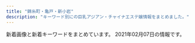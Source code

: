 ```yaml
---
title: "錦糸町・亀戸・新小岩"
description: "キーワード別にの巨乳アジアン・チャイナエステ嬢情報をまとめました。"
---
```


新着画像と新着キーワードをまとめています。
2021年02月07日の情報です。

<DmmAffiliateIns />
<KeywordTable
  shops={
    [
    {
        "name": "\u604b",
        "img_links": [
            "http://es-koibito.work/_src/18546853/mobile.png",
            "http://mosaic.heteml.jp/es-koibito.work/2.jpg",
            "http://es-koibito.work/_src/18546585/sign.png",
            "http://es-koibito.work/_src/18546610/wechatimg5037.jpg",
            "http://mosaic.heteml.jp/es-koibito.work/5.jpg",
            "http://es-koibito.work/_src/18546567/sign.png",
            "http://es-koibito.work/_src/47079080/7281563932147_.pic_hd.jpg",
            "http://es-koibito.work/_src/18546607/wechatimg2727.jpg",
            "http://es-koibito.work/_src/47079081/7261563932146_.pic_hd.jpg",
            "http://es-koibito.work/_src/37016944/wechatimg2726.jpg",
            "http://es-koibito.work/_src/47079078/7251563932146_.pic_hd.jpg",
            "http://es-koibito.work/_src/37018722/img20191113104249545960.jpg",
            "http://es-koibito.work/_src/37017017/wechatimg2746.jpg",
            "http://es-koibito.work/_src/18546542/sign.png",
            "http://mosaic.heteml.jp/es-koibito.work/4.jpg",
            "http://es-koibito.work/_src/47079082/wechatimg62.jpg",
            "http://mosaic.heteml.jp/es-koibito.work/1.jpg",
            "http://es-koibito.work/_src/47079079/7271563932147_.pic_hd.jpg",
            "http://es-koibito.work/_src/18546559/sign.png",
            "http://mosaic.heteml.jp/es-koibito.work/3.jpg",
            "http://es-koibito.work/_src/18546596/shift.jpg",
            "http://es-koibito.work/_src/18546577/sign.png",
            "http://es-koibito.work/_src/18546543/sign.png",
            "http://es-koibito.work/_src/18546593/shift.jpg",
            "http://es-koibito.work/_src/18546604/staff12.jpg",
            "http://es-koibito.work/_src/37889089/wechatimg2746.jpg",
            "http://es-koibito.work/_src/18546595/shift.jpg",
            "http://es-koibito.work/_src/18546597/sign.png",
            "http://es-koibito.work/_src/18546847/img20180614190233601852.jpg",
            "http://es-koibito.work/_src/18546575/wechatimg2726.jpg",
            "http://es-koibito.work/_src/37889091/wechatimg2727.jpg",
            "http://es-koibito.work/_src/18546594/shift.jpg",
            "http://es-koibito.work/_src/18546552/staff12.jpg"
        ],
        "station": "JR\u9326\u7cf8\u753a\u99c5\u5357\u53e3",
        "keywords": {
            "89": 1,
            "86": 1,
            "C": 7,
            "85": 3
        },
        "url": "http://es-koibito.work/"
    },
    {
        "url": "http://www.awawa-es.info/",
        "keywords": {
            "85": 4,
            "C": 2,
            "D": 8,
            "87": 4,
            "89": 4
        },
        "station": "JR\u9326\u7cf8\u753a\u99c5\u5357\u53e3",
        "img_links": [
            "http://www.awawa-es.info/img/i1.jpg",
            "http://www.awawa-es.info/img/rm.jpg",
            "http://www.awawa-es.info/p/cc.jpg",
            "http://www.awawa-es.info/img/hinfo.png",
            "http://www.awawa-es.info/img/hsys.png",
            "http://www.awawa-es.info/p/3.jpg",
            "http://www.awawa-es.info/photo/home/5241604645075.jpg",
            "http://www.awawa-es.info/img/tmp.jpg",
            "http://www.awawa-es.info/img/images/sys_01.png",
            "http://www.awawa-es.info/p/2.jpg",
            "http://www.awawa-es.info/img/images/sys_05.png",
            "http://www.awawa-es.info/photo/202009/15998945321509738889.jpeg",
            "http://www.awawa-es.info/p/1.jpg",
            "http://www.awawa-es.info/img/sd.png",
            "http://www.awawa-es.info/p/4.jpg",
            "http://www.awawa-es.info/photo/home/4241374197436.jpg",
            "http://www.awawa-es.info/img/hstaff.png",
            "http://www.awawa-es.info/img/acc.png",
            "http://www.awawa-es.info/img/h3.png",
            "http://www.awawa-es.info/photo/home/7151463551145.jpg",
            "http://www.awawa-es.info/photo/201307/1374197215469380174.jpg",
            "http://www.awawa-es.info/img/images/sys_02.png",
            "http://www.awawa-es.info/photo/201307/13741973921454741938.jpg",
            "http://www.awawa-es.info/photo/home/3281580956380.jpg",
            "http://www.awawa-es.info/img/s2.jpg",
            "http://www.awawa-es.info/p/bb.jpg",
            "http://www.awawa-es.info/img/return.png",
            "http://www.awawa-es.info/photo/home/4051599894438.jpg",
            "http://www.awawa-es.info/img/h2.png",
            "http://www.awawa-es.info/p/aa.jpg",
            "http://www.awawa-es.info/img/bottom.jpg",
            "http://www.awawa-es.info/img/images/sys_03.png",
            "http://www.awawa-es.info/photo/home/2391374197264.jpg",
            "http://www.awawa-es.info/img/hjob.png",
            "http://www.awawa-es.info/img/images/sys_06.png",
            "http://www.awawa-es.info/photo/202011/1604645058826879711.png",
            "http://www.awawa-es.info/photo/202009/15998944321424280736.jpeg",
            "http://www.awawa-es.info/photo/202002/1580956374749618033.jpg",
            "http://www.awawa-es.info/img/images/sys_04.png",
            "http://www.awawa-es.info/photo/201605/14635511391411412709.jpg",
            "http://www.awawa-es.info/img/s1.jpg",
            "http://www.awawa-es.info/img/h1.png",
            "http://www.awawa-es.info/img/i2.jpg"
        ],
        "name": "\u3042\u308f\u308f"
    },
    {
        "url": "http://kameido.info/",
        "name": "\u604b\u4eba",
        "station": "JR\u4e80\u6238\u99c5\u5317\u53e3",
        "img_links": [
            "http://kameido.info/images/new1.jpg",
            "http://kameido.info/images/r4.jpg",
            "http://kameido.info/images/r3.jpg",
            "http://kameido.info/images/g0.jpg",
            "http://kameido.info/images/top.jpg",
            "http://kameido.info/images/mobile.png",
            "http://kameido.info/images/r1.jpg",
            "http://kameido.info/images/6.jpg",
            "http://kameido.info/images/2.jpg",
            "http://kameido.info/images/3.jpg",
            "http://kameido.info/images/r2.jpg",
            "http://kameido.info/images/1.jpg",
            "http://kameido.info/images/4.jpg",
            "http://kameido.info/images/5.jpg"
        ],
        "keywords": {
            "C": 15
        }
    },
    {
        "url": "http://aria.tokyo-relaxtime.asia/",
        "name": "Aria\uff5e\u30a2\u30ea\u30a2\uff5e",
        "img_links": [
            "http://aria.tokyo-relaxtime.asia/img/cast/risa-03.jpg",
            "http://aria.tokyo-relaxtime.asia/img/cast/coco-01.jpg",
            "http://aria.tokyo-relaxtime.asia/img/cast/aya-03.jpg",
            "http://aria.tokyo-relaxtime.asia/img/cast/yaya-04.jpg",
            "http://aria.tokyo-relaxtime.asia/img/cast/nana-04.jpg",
            "http://aria.tokyo-relaxtime.asia/img/slick/st-5.jpg",
            "http://aria.tokyo-relaxtime.asia/img/cast/yaya-01.jpg",
            "http://aria.tokyo-relaxtime.asia/img/cast/aya-01.jpg",
            "http://aria.tokyo-relaxtime.asia/img/slick/st-3.jpg",
            "http://aria.tokyo-relaxtime.asia/img/cast/nana-02.jpg",
            "http://aria.tokyo-relaxtime.asia/img/cast/apple-01.jpg",
            "http://aria.tokyo-relaxtime.asia/img/cast/miki-01.jpg",
            "http://aria.tokyo-relaxtime.asia/img/cast/aki-04.jpg",
            "http://aria.tokyo-relaxtime.asia/img/cast/aya-04.jpg",
            "http://aria.tokyo-relaxtime.asia/img/cast/yuri-03.jpg",
            "http://aria.tokyo-relaxtime.asia/img/cast/miki-04.jpg",
            "http://aria.tokyo-relaxtime.asia/img/interior/corridor-1.jpg",
            "http://aria.tokyo-relaxtime.asia/img/cast/aya-02.jpg",
            "http://aria.tokyo-relaxtime.asia/img/cast/rina-02.jpg",
            "http://aria.tokyo-relaxtime.asia/img/slick/st-2.jpg",
            "http://aria.tokyo-relaxtime.asia/img/cast/yaya-02.jpg",
            "http://aria.tokyo-relaxtime.asia/img/cast/coco-04.jpg",
            "http://aria.tokyo-relaxtime.asia/img/cast/apple-04.jpg",
            "http://aria.tokyo-relaxtime.asia/img/cast/miki-03.jpg",
            "http://aria.tokyo-relaxtime.asia/img/cast/rina-01.jpg",
            "http://aria.tokyo-relaxtime.asia/img/cast/coco-02.jpg",
            "http://aria.tokyo-relaxtime.asia/img/slick/st-1.jpg",
            "http://aria.tokyo-relaxtime.asia/img/cast/nana-01.jpg",
            "http://aria.tokyo-relaxtime.asia/img/cast/yuri-04.jpg",
            "http://aria.tokyo-relaxtime.asia/img/cast/miki-02.jpg",
            "http://aria.tokyo-relaxtime.asia/img/cast/apple-03.jpg",
            "http://aria.tokyo-relaxtime.asia/img/cast/risa-01.jpg",
            "http://aria.tokyo-relaxtime.asia/img/cast/apple-02.jpg",
            "http://aria.tokyo-relaxtime.asia/img/cast/yumi-02.jpg",
            "http://aria.tokyo-relaxtime.asia/img/cast/yumi-03.jpg",
            "http://aria.tokyo-relaxtime.asia/img/cast/risa-02.jpg",
            "http://aria.tokyo-relaxtime.asia/img/cast/coco-03.jpg",
            "http://aria.tokyo-relaxtime.asia/img/cast/aki-01.jpg",
            "http://aria.tokyo-relaxtime.asia/img/cast/aki-02.jpg",
            "http://aria.tokyo-relaxtime.asia/img/cast/rina-04.jpg",
            "http://aria.tokyo-relaxtime.asia/img/cast/yumi-01.jpg",
            "http://aria.tokyo-relaxtime.asia/img/cast/yumi-04.jpg",
            "http://aria.tokyo-relaxtime.asia/img/slick/st-4.jpg",
            "http://aria.tokyo-relaxtime.asia/img/cast/yuri-01.jpg",
            "http://aria.tokyo-relaxtime.asia/img/cast/risa-04.jpg",
            "http://aria.tokyo-relaxtime.asia/img/cast/aki-03.jpg",
            "http://aria.tokyo-relaxtime.asia/img/interior/lobby-1.jpg",
            "http://aria.tokyo-relaxtime.asia/img/cast/nana-03.jpg",
            "http://aria.tokyo-relaxtime.asia/img/cast/yaya-03.jpg",
            "http://aria.tokyo-relaxtime.asia/img/cast/rina-03.jpg"
        ],
        "keywords": {},
        "station": "JR\u5c0f\u5ca9\u99c5\u5317\u53e3"
    },
    {
        "station": "JR\u9326\u7cf8\u753a\u99c5\u5317\u53e3",
        "keywords": {
            "C": 7
        },
        "url": "http://kinshicho-es.xyz/",
        "img_links": [
            "http://kinshicho-es.xyz/images/r4.jpg",
            "http://kinshicho-es.xyz/images/b1.jpg",
            "http://kinshicho-es.xyz/images/top.jpg",
            "http://kinshicho-es.xyz/images/news-tit1.jpg",
            "http://kinshicho-es.xyz/images/g51.jpg",
            "http://kinshicho-es.xyz/images/g41.jpg",
            "http://kinshicho-es.xyz/images/g3.jpg",
            "http://kinshicho-es.xyz/images/g0.jpg",
            "http://kinshicho-es.xyz/images/left1_2_02.jpg",
            "http://kinshicho-es.xyz/images/b2.jpg",
            "http://kinshicho-es.xyz/images/g5.jpg",
            "http://kinshicho-es.xyz/images/r1.jpg",
            "http://kinshicho-es.xyz/images/r3.jpg",
            "http://kinshicho-es.xyz/images/r2.jpg",
            "http://kinshicho-es.xyz/images/g2.jpg",
            "http://kinshicho-es.xyz/images/top1.jpg"
        ],
        "name": "\u30b9\u30de\u30a4\u30eb"
    },
    {
        "name": "\u3082\u307f\u3058",
        "img_links": [
            "http://momiji.me-es.com/images/02.jpg",
            "http://momiji.me-es.com/girl/016a.jpg",
            "http://momiji.me-es.com/girl/01.jpg",
            "http://momiji.me-es.com/images/index_09.jpg",
            "http://momiji.me-es.com/girl/07a.jpg",
            "http://momiji.me-es.com/images/01.jpg",
            "http://momiji.me-es.com/girl/04.jpg",
            "http://momiji.me-es.com/girl/07.jpg",
            "http://momiji.me-es.com/girl/011a.jpg",
            "http://momiji.me-es.com/girl/08.jpg",
            "http://momiji.me-es.com/girl/018.jpg",
            "http://momiji.me-es.com/girl/015.jpg",
            "http://momiji.me-es.com/girl/011.jpg",
            "http://momiji.me-es.com/images/info.png",
            "http://momiji.me-es.com/images/index_12.jpg",
            "http://momiji.me-es.com/girl/010.jpg",
            "http://momiji.me-es.com/girl/06a.jpg",
            "http://momiji.me-es.com/girl/015a.jpg",
            "http://momiji.me-es.com/girl/014a.jpg",
            "http://momiji.me-es.com/images/index_07.jpg",
            "http://momiji.me-es.com/images/index_01.jpg",
            "http://momiji.me-es.com/images/index_03.jpg",
            "http://momiji.me-es.com/girl/013.jpg",
            "http://momiji.me-es.com/girl/00.jpg",
            "http://momiji.me-es.com/images/index_08.jpg",
            "http://momiji.me-es.com/girl/017.jpg",
            "http://momiji.me-es.com/girl/03.jpg",
            "http://momiji.me-es.com/girl/014.jpg",
            "http://momiji.me-es.com/girl/06.jpg",
            "http://momiji.me-es.com/girl/05a.jpg",
            "http://momiji.me-es.com/girl/012.jpg",
            "http://momiji.me-es.com/girl/08a.jpg",
            "http://momiji.me-es.com/images/index_13.jpg",
            "http://momiji.me-es.com/girl/02.jpg",
            "http://momiji.me-es.com/images/index_06.jpg",
            "http://momiji.me-es.com/images/staff.png",
            "http://momiji.me-es.com/images/assecc.jpg",
            "http://momiji.me-es.com/girl/019.jpg",
            "http://momiji.me-es.com/girl/09.jpg",
            "http://momiji.me-es.com/images/index_14.jpg",
            "http://momiji.me-es.com/girl/010a.jpg",
            "http://momiji.me-es.com/girl/05.jpg",
            "http://momiji.me-es.com/girl/016.jpg",
            "http://momiji.me-es.com/images/index_04.jpg",
            "http://momiji.me-es.com/images/index_05.jpg",
            "http://momiji.me-es.com/images/info.jpg"
        ],
        "keywords": {
            "90": 2,
            "D": 10,
            "88": 6,
            "83": 2,
            "85": 4,
            "89": 10,
            "84": 2,
            "87": 6,
            "E": 8,
            "86": 6,
            "C": 6
        },
        "url": "http://momiji.me-es.com/",
        "station": "JR\u65b0\u5c0f\u5ca9\u99c5\u5317\u53e3"
    },
    {
        "url": "http://www.sh-yuki.work/",
        "station": "JR\u5c0f\u5ca9\u99c5\u5317\u53e3",
        "keywords": {
            "89": 2,
            "D": 16,
            "88": 1,
            "86": 13
        },
        "name": "\u3086\u304d",
        "img_links": [
            "http://www.sh-yuki.work/images/top.png",
            "http://www.sh-yuki.work/uploads/191006/1-191006105P61Z.jpg",
            "http://www.sh-yuki.work/uploads/200127/1-20012G02404310.jpg",
            "http://www.sh-yuki.work/uploads/191021/1-19102116361I39.jpg",
            "http://www.sh-yuki.work/uploads/190105/1-1Z1051440193X.jpg",
            "http://www.sh-yuki.work/uploads/200218/1-20021Q3591A57.jpg",
            "http://www.sh-yuki.work/uploads/191227/1-19122F93911958.jpg",
            "http://www.sh-yuki.work/uploads/200620/1-20062015425B54.jpg",
            "http://www.sh-yuki.work/uploads/200620/1-200620154311K4.jpg",
            "http://www.sh-yuki.work/uploads/190105/1-1Z105143921224.jpg",
            "http://www.sh-yuki.work/uploads/200713/1-200G3125135C2.jpg",
            "http://www.sh-yuki.work/uploads/200110/1-20011013245Y49.jpg",
            "http://www.sh-yuki.work/uploads/191221/1-191221111A3123.jpg",
            "http://www.sh-yuki.work/uploads/201214/1-20121416231WV.jpg",
            "http://www.sh-yuki.work/uploads/200618/1-20061Q633094V.jpg",
            "http://www.sh-yuki.work/uploads/191227/1-19122F94110460.jpg",
            "http://www.sh-yuki.work/images/lanmu4.jpg",
            "http://www.sh-yuki.work/images/1.jpg",
            "http://www.sh-yuki.work/uploads/190105/1-1Z105143R9539.jpg",
            "http://www.sh-yuki.work/uploads/191104/1-1911041I124915.jpg",
            "http://www.sh-yuki.work/images/lanmu3.jpg",
            "http://www.sh-yuki.work/uploads/201215/1-201215145200113.jpg",
            "http://www.sh-yuki.work/images/end.png",
            "http://www.sh-yuki.work/uploads/190105/1-1Z105143940E6.jpg",
            "http://www.sh-yuki.work/uploads/190110/1-1Z110093529363.png",
            "http://www.sh-yuki.work/uploads/200713/1-200G3110344421.jpg",
            "http://www.sh-yuki.work/images/lanmu5.jpg",
            "http://www.sh-yuki.work/images/room2.jpg",
            "http://www.sh-yuki.work/images/lanmu2.jpg",
            "http://www.sh-yuki.work/images/s_staff.jpg",
            "http://www.sh-yuki.work/uploads/200618/1-20061Q6342Y06.jpg",
            "http://www.sh-yuki.work/uploads/191202/1-191202154021200.jpg",
            "http://www.sh-yuki.work/images/room3.jpg",
            "http://www.sh-yuki.work/uploads/201215/1-201215145153M4.jpg",
            "http://www.sh-yuki.work/images/s_news.jpg",
            "http://www.sh-yuki.work/images/room4.jpg",
            "http://www.sh-yuki.work/uploads/200218/1-20021Q359301Q.jpg",
            "http://www.sh-yuki.work/images/mobile.jpg",
            "http://www.sh-yuki.work/uploads/191006/1-191006105IM24.jpg",
            "http://www.sh-yuki.work/images/nbj2.jpg",
            "http://www.sh-yuki.work/images/room1.jpg",
            "http://www.sh-yuki.work/uploads/191028/1-19102Q03S5a4.jpg",
            "http://www.sh-yuki.work/uploads/201214/1-201214162100347.jpg"
        ]
    },
    {
        "img_links": [
            "http://iyasimori.jpest.net/uploads//sites/37/2021/01/g1-3.jpg",
            "http://iyasimori.jpest.net/uploads//sites/37/2021/01/g2-2.jpg",
            "http://iyasimori.jpest.net/uploads//sites/37/2021/01/r3-1.jpg",
            "http://iyasimori.jpest.net/uploads//sites/37/2021/01/tite-staff.jpg",
            "http://iyasimori.jpest.net/uploads//sites/37/2021/01/g2-2-150x150.jpg",
            "http://iyasimori.jpest.net/uploads//sites/37/2021/01/g4-150x150.jpg",
            "http://iyasimori.jpest.net/uploads//sites/37/2021/01/g5.jpg",
            "http://iyasimori.jpest.net/uploads//sites/37/2021/01/mobile.png",
            "http://iyasimori.jpest.net/uploads//sites/37/2021/01/r5.jpg",
            "http://iyasimori.jpest.net/uploads//sites/37/2021/01/top.jpg",
            "http://iyasimori.jpest.net/uploads//sites/37/2021/01/a2.jpg",
            "http://iyasimori.jpest.net/uploads//sites/37/2021/01/bj_03.jpg",
            "http://iyasimori.jpest.net/uploads//sites/37/2021/01/a.jpg",
            "http://iyasimori.jpest.net/uploads//sites/37/2021/01/g5-150x150.jpg",
            "http://iyasimori.jpest.net/uploads//sites/37/2021/01/g3-2.jpg",
            "http://iyasimori.jpest.net/uploads//sites/37/2021/01/news01.png",
            "http://iyasimori.jpest.net/uploads//sites/37/2021/01/g3-2-150x150.jpg",
            "http://iyasimori.jpest.net/uploads//sites/37/2021/01/g4.jpg",
            "http://iyasimori.jpest.net/uploads//sites/37/2021/01/news03.png",
            "http://iyasimori.jpest.net/uploads//sites/37/2021/01/r4-1.jpg",
            "http://iyasimori.jpest.net/uploads//sites/37/2021/01/r6.jpg",
            "http://iyasimori.jpest.net/uploads//sites/37/2021/01/g1-3-150x150.jpg"
        ],
        "keywords": {},
        "name": "\u7652\u3057\u306e\u68ee",
        "url": "http://iyasimori.jpest.net/",
        "station": "\u9752\u7825\u99c5"
    },
    {
        "station": "\u4eac\u6210\u7acb\u77f3\u99c5\u5317\u53e3",
        "url": "http://www.es-royal.click/",
        "keywords": {},
        "img_links": [
            "http://www.es-royal.click/images/b1.jpg",
            "http://www.es-royal.click/img/ego1.jpg",
            "http://www.es-royal.click/images/news.png",
            "http://www.es-royal.click/images/main_top.jpg",
            "http://www.es-royal.click/images/ta.jpg",
            "http://www.es-royal.click/img/momo1.jpg",
            "http://www.es-royal.click/images/s1.png",
            "http://www.es-royal.click/img/emi1.jpg",
            "http://www.es-royal.click/images/int2.png",
            "http://www.es-royal.click/images/b2.jpg",
            "http://www.es-royal.click/images/7.jpg",
            "http://www.es-royal.click/images/mobile.jpg",
            "http://www.es-royal.click/images/b3.jpg",
            "http://www.es-royal.click/images/interior_t.jpg",
            "http://www.es-royal.click/images/head.jpg",
            "http://www.es-royal.click/img/aya1.jpg",
            "http://www.es-royal.click/images/int1.png",
            "http://www.es-royal.click/img/nana1.jpg",
            "http://www.es-royal.click/images/8.jpg",
            "http://www.es-royal.click/images/1.jpg",
            "http://www.es-royal.click/images/9.jpg",
            "http://www.es-royal.click/images/staff_t.jpg",
            "http://www.es-royal.click/images/sys1.png",
            "http://www.es-royal.click/img/mimi1.jpg",
            "http://www.es-royal.click/images/5.jpg",
            "http://www.es-royal.click/images/6.jpg",
            "http://www.es-royal.click/img/miyuki1.jpg",
            "http://www.es-royal.click/img/momo2.jpg",
            "http://www.es-royal.click/images/main_footer.jpg",
            "http://www.es-royal.click/images/4.jpg"
        ],
        "name": "\u5e78\u305b"
    },
    {
        "img_links": [
            "http://www.hu-wa.work/images/int2.png",
            "http://www.hu-wa.work/img/yuna1.jpg",
            "http://www.hu-wa.work/images/staff_t.jpg",
            "http://www.hu-wa.work/staff/maya.jpg",
            "http://www.hu-wa.work/img/miki1.jpg",
            "http://www.hu-wa.work/images/head.jpg",
            "http://www.hu-wa.work/staff/ayumi.jpg",
            "http://www.hu-wa.work/images/4.png",
            "http://www.hu-wa.work/images/news.png",
            "http://www.hu-wa.work/staff/miki.jpg",
            "http://www.hu-wa.work/images/int1.png",
            "http://www.hu-wa.work/images/s1.png",
            "http://www.hu-wa.work/staff/yuna.jpg",
            "http://www.hu-wa.work/img/miho1.jpg",
            "http://www.hu-wa.work/images/6.png",
            "http://www.hu-wa.work/img/kaori1.jpg",
            "http://www.hu-wa.work/img/ayumi1.jpg",
            "http://www.hu-wa.work/images/3.png",
            "http://www.hu-wa.work/images/2.png",
            "http://www.hu-wa.work/staff/kaori.jpg",
            "http://www.hu-wa.work/images/sys.png",
            "http://www.hu-wa.work/images/ta.jpg",
            "http://www.hu-wa.work/staff/miho.jpg",
            "http://www.hu-wa.work/img/maya1.jpg",
            "http://www.hu-wa.work/images/tel.jpg",
            "http://www.hu-wa.work/images/1.png",
            "http://www.hu-wa.work/images/5.png",
            "http://www.hu-wa.work/images/interior_t.jpg"
        ],
        "url": "http://www.hu-wa.work/",
        "keywords": {},
        "station": "JR\u5c0f\u5ca9\u99c5\u5357\u53e3",
        "name": "Angel\u2019s Smile"
    },
    {
        "station": "JR\u5c0f\u5ca9\u99c5\u5317\u53e3",
        "img_links": [
            "http://mariabella.ies.fun/images/mobile.jpg",
            "http://mariabella.ies.fun/images/mobile1.jpg",
            "http://mariabella.ies.fun/images/r09.jpg",
            "http://mariabella.ies.fun/images/r05.jpg",
            "http://mariabella.ies.fun/photos/sites/45/2020/01/2020012420100278.jpeg",
            "http://mariabella.ies.fun/images/ac2.jpg",
            "http://mariabella.ies.fun/photos/sites/45/2019/09/2019092717170772.jpeg",
            "http://mariabella.ies.fun/images/pick.jpg",
            "http://mariabella.ies.fun/images/s-staff.jpg",
            "http://mariabella.ies.fun/images/r04.jpg",
            "http://mariabella.ies.fun/images/ac1.jpg",
            "http://mariabella.ies.fun/images/s-recriut.jpg",
            "http://mariabella.ies.fun/images/r02.jpg",
            "http://mariabella.ies.fun/images/r07.jpg",
            "http://mariabella.ies.fun/photos/sites/45/2019/09/2019091016323921.jpeg",
            "http://mariabella.ies.fun/images/ac3.jpg",
            "http://mariabella.ies.fun/images/news.jpg",
            "http://mariabella.ies.fun/images/r01.jpg",
            "http://mariabella.ies.fun/images/info.jpg",
            "http://mariabella.ies.fun/images/top.png",
            "http://mariabella.ies.fun/images/r03.jpg",
            "http://mariabella.ies.fun/photos/sites/45/2018/06/2018062706422857.jpg",
            "http://mariabella.ies.fun/images/r06.jpg"
        ],
        "keywords": {
            "\u30bb\u30af\u30b7\u30fc": 3,
            "E": 3
        },
        "url": "http://mariabella.ies.fun/",
        "name": "\u30de\u30ea\u30a2\u30d9\u30fc\u30e9"
    },
    {
        "keywords": {
            "87": 30,
            "C": 75,
            "85": 105,
            "86": 30,
            "D": 135,
            "88": 15,
            "89": 15,
            "83": 15,
            "E": 15,
            "92": 15
        },
        "station": "JR\u9326\u7cf8\u753a\u99c5\u5317\u53e3",
        "url": "https://kinshicho-mensesthe.net/",
        "img_links": [
            "https://kinshicho-mensesthe.net/staff2/rika-l1.jpg",
            "https://kinshicho-mensesthe.net/staff2/sakura-s2.jpg",
            "https://kinshicho-mensesthe.net/images/header3.png",
            "https://kinshicho-mensesthe.net/button/blog.png",
            "https://kinshicho-mensesthe.net/room/esthe3.jpg",
            "https://kinshicho-mensesthe.net/staff2/rika-s1.jpg",
            "https://kinshicho-mensesthe.net/room/5-l.jpg",
            "https://kinshicho-mensesthe.net/room/2-s.jpg",
            "https://kinshicho-mensesthe.net/room/esthe2.jpg",
            "https://kinshicho-mensesthe.net/images/clear.png",
            "https://kinshicho-mensesthe.net/staff2/yuka-s1.jpg",
            "https://kinshicho-mensesthe.net/button/staff.png",
            "https://kinshicho-mensesthe.net/room/5-s.jpg",
            "https://kinshicho-mensesthe.net/staff2/yumi-l1.jpg",
            "https://kinshicho-mensesthe.net/staff2/sera-l1.jpg",
            "https://kinshicho-mensesthe.net/staff2/mai-l1.jpg",
            "https://kinshicho-mensesthe.net/images/camp.png",
            "https://kinshicho-mensesthe.net/room/4-s.jpg",
            "https://kinshicho-mensesthe.net/staff2/mai-s1.jpg",
            "https://kinshicho-mensesthe.net/images/main-sp.jpg",
            "https://kinshicho-mensesthe.net/room/4-l.jpg",
            "https://kinshicho-mensesthe.net/staff2/saki-l1.jpg",
            "https://kinshicho-mensesthe.net/staff2/haruka-l1.jpg",
            "https://kinshicho-mensesthe.net/room/1-s.jpg",
            "https://kinshicho-mensesthe.net/mens-esthe-massage/2020/10/17/moe-s1.jpg",
            "https://kinshicho-mensesthe.net/room/3-l.jpg",
            "https://kinshicho-mensesthe.net/staff2/kokomi-s1.jpg",
            "https://kinshicho-mensesthe.net/staff2/sora-s1.jpg",
            "https://kinshicho-mensesthe.net/staff2/kiki-s1.jpg",
            "https://kinshicho-mensesthe.net/button/home.png",
            "https://kinshicho-mensesthe.net/room/1-l.jpg",
            "https://kinshicho-mensesthe.net/staff2/yuki-s1.jpg",
            "https://kinshicho-mensesthe.net/room/2-l.jpg",
            "https://kinshicho-mensesthe.net/images/footer-r.png",
            "https://kinshicho-mensesthe.net/images/flower.png",
            "https://kinshicho-mensesthe.net/staff2/sora-l1.jpg",
            "https://kinshicho-mensesthe.net/staff2/saki-s1.jpg",
            "https://kinshicho-mensesthe.net/room/3-s.jpg",
            "https://kinshicho-mensesthe.net/room/esthe1.jpg",
            "https://kinshicho-mensesthe.net/room/6-s.jpg",
            "https://kinshicho-mensesthe.net/images/qrcode.png",
            "https://kinshicho-mensesthe.net/staff2/kokomi-l1.jpg",
            "https://kinshicho-mensesthe.net/staff2/kiki-l1.jpg",
            "https://kinshicho-mensesthe.net/staff2/rui-l1.jpg",
            "https://kinshicho-mensesthe.net/staff2/rui-s1.jpg",
            "https://kinshicho-mensesthe.net/staff2/yumi-s1.jpg",
            "https://kinshicho-mensesthe.net/mens-esthe-massage/2020/01/22/yuki-s1.jpg",
            "https://kinshicho-mensesthe.net/staff2/haruka-s1.jpg",
            "https://kinshicho-mensesthe.net/staff2/yuki-l1.jpg",
            "https://kinshicho-mensesthe.net/mens-esthe-massage/2020/02/06/satomi-s1.jpg",
            "https://kinshicho-mensesthe.net/images/footer-l.png",
            "https://kinshicho-mensesthe.net/staff2/satomi-l1.jpg",
            "https://kinshicho-mensesthe.net/staff2/moe-s1.jpg",
            "https://kinshicho-mensesthe.net/staff2/sera-s1.jpg",
            "https://kinshicho-mensesthe.net/mens-esthe-massage/2020/02/06/sora-s1.jpg",
            "https://kinshicho-mensesthe.net/staff2/satomi-s1.jpg",
            "https://kinshicho-mensesthe.net/staff2/sakura-l2.jpg",
            "https://kinshicho-mensesthe.net/room/6-l.jpg",
            "https://kinshicho-mensesthe.net/images/main1.jpg"
        ],
        "name": "KIRARA"
    },
    {
        "img_links": [
            "http://el-grande.asia/img/cast/sara-08.jpg",
            "http://el-grande.asia/img/cast/lucy-04.jpg",
            "http://el-grande.asia/img/cast/haru-01.jpg",
            "http://el-grande.asia/img/cast/lucy-03.jpg",
            "http://el-grande.asia/img/cast/ringo-02.jpg",
            "http://el-grande.asia/img/cast/ringo-04.jpg",
            "http://el-grande.asia/img/interior/shower-4.jpg",
            "http://el-grande.asia/img/btn_top.png",
            "http://el-grande.asia/img/cast/aki-03.jpg",
            "http://el-grande.asia/img/interior/lobby-1.jpg",
            "http://el-grande.asia/img/cast/hana-01.jpg",
            "http://el-grande.asia/img/btn_cast.png",
            "http://el-grande.asia/img/cast/mai-01.jpg",
            "http://el-grande.asia/img/cast/mei-03.jpg",
            "http://el-grande.asia/img/cast/lucy-01.jpg",
            "http://el-grande.asia/img/cast/haru-03.jpg",
            "http://el-grande.asia/img/cast/rey-04.jpg",
            "http://el-grande.asia/img/cast/mai-03.jpg",
            "http://el-grande.asia/img/cast/hana-04.jpg",
            "http://el-grande.asia/img/cast/rey-02.jpg",
            "http://el-grande.asia/img/cast/aki-02.jpg",
            "http://el-grande.asia/img/cast/elisa-02.jpg",
            "http://el-grande.asia/img/btn_interior.png",
            "http://el-grande.asia/img/cast/misa-01.jpg",
            "http://el-grande.asia/img/cast/hana-02.jpg",
            "http://el-grande.asia/img/cast/rey-01.jpg",
            "http://el-grande.asia/img/cast/sara-06.jpg",
            "http://el-grande.asia/img/cast/elisa-01.jpg",
            "http://el-grande.asia/img/cast/mei-01.jpg",
            "http://el-grande.asia/img/cast/baby-01.jpg",
            "http://el-grande.asia/img/cast/elisa-03.jpg",
            "http://el-grande.asia/img/cast/mai-04.jpg",
            "http://el-grande.asia/img/cast/sara-05.jpg",
            "http://el-grande.asia/img/cast/ringo-01.jpg",
            "http://el-grande.asia/img/cast/haru-02.jpg",
            "http://el-grande.asia/img/dagger.png",
            "http://el-grande.asia/img/btn_twitter.png",
            "http://el-grande.asia/img/cast/aki-01.jpg",
            "http://el-grande.asia/img/cast/haru-04.jpg",
            "http://el-grande.asia/img/cast/aki-04.jpg",
            "http://el-grande.asia/img/cast/mei-02.jpg",
            "http://el-grande.asia/img/cast/misa-04.jpg",
            "http://el-grande.asia/img/cast/baby-04.jpg",
            "http://el-grande.asia/img/cast/baby-03.jpg",
            "http://el-grande.asia/img/cast/hana-03.jpg",
            "http://el-grande.asia/img/cast/baby-02.jpg",
            "http://el-grande.asia/img/cast/ringo-03.jpg",
            "http://el-grande.asia/img/cast/mei-04.jpg",
            "http://el-grande.asia/img/interior/corridor-1.jpg",
            "http://el-grande.asia/img/cast/lucy-02.jpg"
        ],
        "station": "JR\u65b0\u5c0f\u5ca9\u99c5\u5357\u53e3",
        "url": "http://el-grande.asia/",
        "keywords": {},
        "name": "\u30a8\u30eb\u30b0\u30e9\u30f3\u30c7-elgrande-"
    },
    {
        "keywords": {},
        "name": "Cherry",
        "img_links": [
            "http://dccompanyqoo10.cafe24.com/tiffany/images/common/header.png",
            "http://dccompanyqoo10.cafe24.com/tiffany/images/top/store_bg.png",
            "http://dccompanyqoo10.cafe24.com/tiffany/images/store/store.png"
        ],
        "url": "http://cherry-esthe.com/",
        "station": "JR\u9326\u7cf8\u753a\u99c5\u5357\u53e3"
    },
    {
        "name": "\u3088\u308d\u3053\u3073",
        "station": "JR\u9326\u7cf8\u753a\u99c5\u5317\u53e3",
        "url": "http://k-yorocobi.com/",
        "img_links": [
            "http://k-yorocobi.com/images/bar-staff.png",
            "http://k-yorocobi.com/images/bar-cam.png",
            "http://k-yorocobi.com/images/bar-news.png",
            "http://k-yorocobi.com/images/b-mobile.png",
            "http://k-yorocobi.com/images/c-interior.png",
            "http://k-yorocobi.com/images/bar-interior.png",
            "http://k-yorocobi.com/staff/s-emi.jpg",
            "http://k-yorocobi.com/staff/s-yuyu.jpg",
            "http://k-yorocobi.com/images/bill.jpg",
            "http://k-yorocobi.com/staff/s-tika.jpg",
            "http://k-yorocobi.com/pic/pic1.jpg",
            "http://k-yorocobi.com/images/c-top.png",
            "http://k-yorocobi.com/images/c-staff.png",
            "http://k-yorocobi.com/images/bar-pickup.png",
            "http://k-yorocobi.com/pic/pic2.jpg",
            "http://k-yorocobi.com/pic/pic3.jpg",
            "http://k-yorocobi.com/images/b-tel.png",
            "http://k-yorocobi.com/pic/pic4.jpg",
            "http://k-yorocobi.com/images/b-movie.png",
            "http://k-yorocobi.com/images/b-awaawa.png",
            "http://k-yorocobi.com/images/footer.png",
            "http://k-yorocobi.com/staff/s-rina.jpg"
        ],
        "keywords": {}
    },
    {
        "img_links": [
            "http://www.o-miyabi.com/images/upload/thumb/0dc07af1006255fa.jpg",
            "http://www.o-miyabi.com/images/rec.jpg",
            "http://www.o-miyabi.com/images/index_05.jpg",
            "http://www.o-miyabi.com/images/rec_09.jpg",
            "http://www.o-miyabi.com/images/upload/thumb/04d21d82d11bc049.jpg",
            "http://www.o-miyabi.com/images/upload/thumb/301c9a35b11a384f.jpg",
            "http://www.o-miyabi.com/s/images/slider/prev.png",
            "http://www.o-miyabi.com/s/images/iphone.png",
            "http://www.o-miyabi.com/s/uploads/06.jpg",
            "http://www.o-miyabi.com/images/index_16.jpg",
            "http://www.o-miyabi.com/images/index_19.jpg",
            "http://www.o-miyabi.com/images/info_09.jpg",
            "http://www.o-miyabi.com/images/upload/thumb/928147996b3538a2.jpg",
            "http://www.o-miyabi.com/s/image/nav_hotel.png",
            "http://www.o-miyabi.com/s/images/slider/2.jpg",
            "http://www.o-miyabi.com/images/info_02.jpg",
            "http://www.o-miyabi.com/images/index_18.jpg",
            "http://www.o-miyabi.com/images/movie_09.jpg",
            "http://www.o-miyabi.com/images/upload/thumb/e12bb065f2380463.jpg",
            "http://www.o-miyabi.com/s/images/okubokomachi.jpg",
            "http://www.o-miyabi.com/s/uploads/08.jpg",
            "http://www.o-miyabi.com/images/upload/thumb/6d7987cae648e809.jpg",
            "http://www.o-miyabi.com/images/index_03.jpg",
            "http://www.o-miyabi.com/s/image/nav_cast.png",
            "http://www.o-miyabi.com/s/image/nav_manga.png",
            "http://www.o-miyabi.com/s/images/slider/next.png",
            "http://www.o-miyabi.com/s/images/top_2.jpg",
            "http://www.o-miyabi.com/images/index_09.jpg",
            "http://www.o-miyabi.com/images/index_07.jpg",
            "http://www.o-miyabi.com/images/index_10.jpg",
            "http://www.o-miyabi.com/images/upload/thumb/51d074f8f9cdb905.jpg",
            "http://www.o-miyabi.com/images/index_04.jpg",
            "http://www.o-miyabi.com/images/index_01.jpg",
            "http://www.o-miyabi.com/s/images/t3.jpg",
            "http://www.o-miyabi.com/images/index_14.jpg",
            "http://www.o-miyabi.com/s/images/service_07.png",
            "http://www.o-miyabi.com/s/images/tel.png",
            "http://www.o-miyabi.com/images/info.jpg",
            "http://www.o-miyabi.com/images/upload/thumb/72ffa1fb925d394b.jpg",
            "http://www.o-miyabi.com/images/upload/thumb/7713de024ddc43e7.jpg",
            "http://www.o-miyabi.com/images/staff_09.jpg",
            "http://www.o-miyabi.com/s/image/nav_sys.png",
            "http://www.o-miyabi.com/s/uploads/04.jpg",
            "http://www.o-miyabi.com/s/uploads/03.jpg",
            "http://www.o-miyabi.com/s/images/service_01.png",
            "http://www.o-miyabi.com/images/upload/thumb/6fceb6aef71115ac.jpg",
            "http://www.o-miyabi.com/images/upload/thumb/db15ea2226867103.jpg",
            "http://www.o-miyabi.com/s/images/t2.jpg",
            "http://www.o-miyabi.com/s/image/nav_top.png",
            "http://www.o-miyabi.com/s/images/t1.jpg",
            "http://www.o-miyabi.com/s/images/slider/1.jpg",
            "http://www.o-miyabi.com/images/index_06.jpg",
            "http://www.o-miyabi.com/s/image/nav_topics.png",
            "http://www.o-miyabi.com/s/images/pc.png",
            "http://www.o-miyabi.com/s/uploads/01.jpg",
            "http://www.o-miyabi.com/images/index_02.jpg",
            "http://www.o-miyabi.com/girl/01.jpg",
            "http://www.o-miyabi.com/images/upload/thumb/0981f77ac0a1e07f.jpg",
            "http://www.o-miyabi.com/s/images/service_03.png",
            "http://www.o-miyabi.com/s/images/slider/3.jpg",
            "http://www.o-miyabi.com/s/uploads/07.jpg",
            "http://www.o-miyabi.com/images/upload/thumb/1a8371be7358f1df.jpg",
            "http://www.o-miyabi.com/images/index_13.jpg",
            "http://www.o-miyabi.com/s/uploads/02.jpg",
            "http://www.o-miyabi.com/images/upload/thumb/57af63e7ff71466b.jpg"
        ],
        "station": "JR\u65b0\u5c0f\u5ca9\u99c5\u5357\u53e3",
        "url": "http://www.o-miyabi.com/",
        "name": "\u96c5\u82b3",
        "keywords": {
            "86": 2,
            "C": 12,
            "98": 2,
            "84": 2,
            "H": 2,
            "D": 4,
            "85": 4,
            "89": 6
        }
    },
    {
        "station": "JR\u9326\u7cf8\u753a\u99c5\u5317\u53e3",
        "name": "\u7652\u3057\u306e\u6cc9",
        "img_links": [
            "https://iyashinoizumi.com/wp-content/uploads/9B89E764-B754-425D-A9AC-BB5566FA6AC4-270x300.jpeg",
            "https://iyashinoizumi.com/wp-content/uploads/2019/06/50CD669B-0FFA-4734-B898-EB3D53E95C21.jpeg",
            "https://iyashinoizumi.com/wp-content/uploads/rin.jpg",
            "https://iyashinoizumi.com/wp-content/uploads/7208DC4D-6E47-49CE-B1C0-3607E54E114B-210x300.jpeg",
            "https://iyashinoizumi.com/wp-content/uploads/2019/06/2DD3549C-F937-441D-B0E3-E26520ACFABD-e1559410733851.jpeg",
            "https://iyashinoizumi.com/wp-content/uploads/2019/06/5293C707-270F-4802-8168-1493DA07DDAE.jpeg",
            "https://iyashinoizumi.com/wp-content/uploads/2019/06/001.jpg",
            "https://iyashinoizumi.com/wp-content/uploads/2019/06/43D6BE9C-43F6-45C2-95E5-E775CE725D67.jpeg",
            "https://iyashinoizumi.com/wp-content/uploads/0731EF09-7405-4B36-8468-B17A307EB894-e1579436226478.jpeg",
            "https://iyashinoizumi.com/wp-content/uploads/2019/06/momoko1.jpg",
            "https://iyashinoizumi.com/wp-content/uploads/5AA02D30-2C43-42C1-BE02-48E5A5C27E91.jpeg",
            "https://iyashinoizumi.com/wp-content/uploads/2019/06/opening-e1560089346906-1024x314.png",
            "https://iyashinoizumi.com/wp-content/uploads/0731EF09-7405-4B36-8468-B17A307EB894.jpeg",
            "https://iyashinoizumi.com/wp-content/uploads/0731EF09-7405-4B36-8468-B17A307EB894-197x300.jpeg",
            "https://iyashinoizumi.com/wp-content/uploads/7208DC4D-6E47-49CE-B1C0-3607E54E114B.jpeg",
            "https://iyashinoizumi.com/wp-content/uploads/9B89E764-B754-425D-A9AC-BB5566FA6AC4.jpeg",
            "https://iyashinoizumi.com/wp-content/uploads/5AA02D30-2C43-42C1-BE02-48E5A5C27E91-226x300.jpeg"
        ],
        "url": "https://iyashinoizumi.com/",
        "keywords": {
            "\u30bb\u30af\u30b7\u30fc": 2
        }
    },
    {
        "keywords": {
            "C": 7
        },
        "name": "\u306a\u306a",
        "url": "http://nanaesute.pw/",
        "img_links": [
            "http://nanaesute.pw/images/flash1.jpg",
            "http://nanaesute.pw/images/side3.png",
            "http://nanaesute.pw/images/g3.jpg",
            "http://nanaesute.pw/images/top_bn2.jpg",
            "http://nanaesute.pw/images/flash.jpg",
            "http://nanaesute.pw/images/g1.jpg",
            "http://nanaesute.pw/images/top.png",
            "http://nanaesute.pw/images/top_bn1.jpg"
        ],
        "station": "JR\u9326\u7cf8\u753a\u99c5"
    },
    {
        "name": "\u30d1\u30bf\u30e4",
        "url": "http://thaipataya.chm.jp/",
        "station": "JR\u5c0f\u5ca9\u99c5\u5357\u53e3",
        "img_links": [
            "https://chm.jp/domains1/thaipataya/myimg/imgcom37737_sp.png",
            "https://chm.jp/domains1/thaipataya/myimg/imgcom37653_sp.jpg",
            "https://chm.jp/domains1/thaipataya/myimg/imgcom37654_sp.jpg",
            "https://chm.jp/domains1/thaipataya/myimg/imgcom36605_sp.jpg",
            "https://chm.jp/domains1/thaipataya/myimg/imgcom37067_sp.png",
            "https://chm.jp/domains1/thaipataya/myimg/imgcom37734_sp.png",
            "https://chm.jp/domains1/thaipataya/myimg/imgcom36579_sp.jpg",
            "https://chm.jp/domains1/thaipataya/myimg/imgcom37655_sp.jpg",
            "https://chm.jp/domains1/thaipataya/myimg/imgcom37730_sp.png",
            "https://chm.jp/domains1/thaipataya/myimg/imgcom37361_sp.png",
            "https://chm.jp/domains1/thaipataya/myimg/imgcom36566_sp.png",
            "https://chm.jp/domains1/thaipataya/myimg/imgcom37660_sp.png",
            "https://chm.jp/domains1/thaipataya/myimg/imgcom37710_sp.jpg",
            "https://chm.jp/domains1/thaipataya/myimg/imgcom37728_sp.png",
            "https://chm.jp/domains1/thaipataya/myimg/imgcom36578_sp.jpg",
            "https://chm.jp/domains1/thaipataya/myimg/imgcom37839_sp.jpg",
            "https://chm.jp/domains1/thaipataya/myimg/imgcom37362_sp.png",
            "https://chm.jp/domains1/thaipataya/myimg/imgcom37666_sp.jpg",
            "https://chm.jp/domains1/thaipataya/myimg/imgcom37668_sp.png",
            "https://chm.jp/domains1/thaipataya/myimg/slideimg36561_sp.jpg",
            "https://chm.jp/domains1/thaipataya/myimg/imgcom37177_sp.png",
            "https://chm.jp/domains1/thaipataya/myimg/imgcom36603_sp.png",
            "https://chm.jp/domains1/thaipataya/myimg/imgcom36567_sp.jpg",
            "https://chm.jp/domains1/thaipataya/myimg/imgcom37740_sp.png",
            "https://chm.jp/domains1/thaipataya/myimg/imgcom37659_sp.png",
            "https://chm.jp/domains1/thaipataya/myimg/imgcom36649_sp.png",
            "https://chm.jp/domains1/thaipataya/myimg/imgcom37657_sp.jpg",
            "https://chm.jp/domains1/thaipataya/myimg/slideimg36560_sp.jpg",
            "https://chm.jp/domains1/thaipataya/myimg/imgcom36634_sp.jpg",
            "https://chm.jp/domains1/thaipataya/myimg/imgcom37833_sp.jpg",
            "https://chm.jp/domains1/thaipataya/myimg/imgcom37738_sp.png",
            "https://chm.jp/domains1/thaipataya/myimg/imgcom37661_sp.png",
            "http://chm.jp/img/linebutton_82x20.png",
            "https://chm.jp/domains1/thaipataya/myimg/imgcom37068_sp.jpg",
            "https://chm.jp/domains1/thaipataya/myimg/imgcom37658_sp.png",
            "https://chm.jp/domains1/thaipataya/myimg/imgcom37834_sp.jpg",
            "https://chm.jp/domains1/thaipataya/myimg/imgcom37667_sp.png",
            "https://chm.jp/domains1/thaipataya/myimg/imgcom37727_sp.png",
            "https://chm.jp/domains1/thaipataya/myimg/imgcom37731_sp.png",
            "https://chm.jp/domains1/thaipataya/myimg/imgcom36607_sp.jpg",
            "https://chm.jp/domains1/thaipataya/myimg/imgcom37736_sp.png",
            "https://chm.jp/domains1/thaipataya/myimg/imgcom37357_sp.jpg",
            "https://chm.jp/domains1/thaipataya/myimg/imgcom36633_sp.jpg",
            "https://chm.jp/domains1/thaipataya/myimg/imgcom37840_sp.jpg",
            "https://chm.jp/domains1/thaipataya/myimg/imgcom37789_sp.png",
            "https://chm.jp/domains1/thaipataya/myimg/imgcom37733_sp.png",
            "https://chm.jp/domains1/thaipataya/myimg/imgcom36615_sp.png",
            "https://chm.jp/domains1/thaipataya/myimg/imgcom37663_sp.jpg",
            "https://chm.jp/domains1/thaipataya/myimg/imgcom36581_sp.jpg",
            "https://chm.jp/domains1/thaipataya/myimg/imgcom37356_sp.jpg",
            "https://chm.jp/domains1/thaipataya/myimg/imgcom37665_sp.jpg",
            "https://chm.jp/domains1/thaipataya/myimg/imgcom36618_sp.png",
            "https://chm.jp/domains1/thaipataya/myimg/imgcom37669_sp.jpg",
            "https://chm.jp/domains1/thaipataya/myimg/imgcom36604_sp.jpg",
            "https://chm.jp/domains1/thaipataya/myimg/imgcom37726_sp.png",
            "https://chm.jp/domains1/thaipataya/myimg/imgcom36580_sp.jpg",
            "https://chm.jp/domains1/thaipataya/myimg/imgcom36635_sp.jpg",
            "https://chm.jp/domains1/thaipataya/myimg/imgcom37358_sp.jpg",
            "https://chm.jp/domains1/thaipataya/myimg/imgcom37664_sp.png",
            "https://chm.jp/domains1/thaipataya/myimg/imgcom37725_sp.png",
            "https://chm.jp/domains1/thaipataya/myimg/imgcom37355_sp.jpg",
            "https://chm.jp/domains1/thaipataya/myimg/imgcom36648_sp.jpg",
            "https://chm.jp/domains1/thaipataya/myimg/imgcom36614_sp.jpg",
            "https://chm.jp/domains1/thaipataya/myimg/imgcom37172_sp.png",
            "https://chm.jp/domains1/thaipataya/myimg/imgcom36613_sp.jpg",
            "https://chm.jp/domains1/thaipataya/myimg/imgcom37174_sp.png",
            "https://chm.jp/domains1/thaipataya/myimg/imgcom37656_sp.jpg",
            "https://chm.jp/sozai/0_4999/bn112_sp.png",
            "https://chm.jp/domains1/thaipataya/myimg/imgcom37729_sp.png",
            "https://chm.jp/domains1/thaipataya/myimg/imgcom37841_sp.jpg",
            "https://chm.jp/domains1/thaipataya/myimg/imgcom37739_sp.png",
            "https://chm.jp/domains1/thaipataya/myimg/slideimg36562_sp.jpg",
            "https://chm.jp/domains1/thaipataya/myimg/imgcom36619_sp.jpg",
            "https://chm.jp/domains1/thaipataya/myimg/imgcom36565_sp.jpg",
            "https://chm.jp/domains1/thaipataya/myimg/imgcom37732_sp.png",
            "https://chm.jp/domains1/thaipataya/myimg/imgcom36577_sp.jpg",
            "https://chm.jp/domains1/thaipataya/myimg/imgcom37662_sp.png",
            "https://chm.jp/domains1/thaipataya/myimg/imgcom36606_sp.jpg",
            "https://chm.jp/domains1/thaipataya/myimg/imgcom36582_sp.jpg",
            "https://chm.jp/sozai/0_4999/bn122_sp.png"
        ],
        "keywords": {
            "\u30bb\u30af\u30b7\u30fc": 1,
            "C": 12
        }
    },
    {
        "station": "\u68ee\u4e0b\u99c5A4\u53e3",
        "img_links": [
            "http://ipidiw.com/relaxnomori/user_data/00000018.jpg",
            "http://ipidiw.com/relaxnomori/images/news.jpg",
            "http://ipidiw.com/relaxnomori/images/interior.png",
            "http://ipidiw.com/relaxnomori/user_data/00000019.jpg",
            "http://ipidiw.com/relaxnomori/images/staff_t.jpg",
            "http://ipidiw.com/relaxnomori/images/tp.png",
            "http://ipidiw.com/relaxnomori/images/mobile.jpg",
            "http://ipidiw.com/relaxnomori/images/tt.jpg",
            "http://ipidiw.com/relaxnomori/images/rem.jpg",
            "http://ipidiw.com/relaxnomori/images/interior_t.jpg",
            "http://ipidiw.com/relaxnomori/user_data/00000020.jpg",
            "http://ipidiw.com/relaxnomori/user_data/00000017.jpg"
        ],
        "url": "http://ipidiw.com/relaxnomori/",
        "name": "\u30ea\u30e9\u30c3\u30af\u30b9\u306e\u68ee",
        "keywords": {
            "86": 1,
            "93": 1,
            "90": 2
        }
    },
    {
        "keywords": {},
        "name": "Mirage\uff5e\u30df\u30e9\u30fc\u30b8\u30e5\uff5e",
        "station": "JR\u4e80\u6238\u99c5\u6771\u53e3",
        "url": "http://mirage.sweet-relaxation.com/",
        "img_links": [
            "http://mirage.sweet-relaxation.com/img/cast/nina-02.jpg",
            "http://mirage.sweet-relaxation.com/img/cast/key-03.jpg",
            "http://mirage.sweet-relaxation.com/img/cast/nanar-01.jpg",
            "http://mirage.sweet-relaxation.com/img/cast/olive-02.jpg",
            "http://mirage.sweet-relaxation.com/img/cast/eri-01.jpg",
            "http://mirage.sweet-relaxation.com/img/cast/nina-03.jpg",
            "http://mirage.sweet-relaxation.com/img/cast/eri-03.jpg",
            "http://mirage.sweet-relaxation.com/img/cast/yumi-02.jpg",
            "http://mirage.sweet-relaxation.com/img/cast/yaya-01.jpg",
            "http://mirage.sweet-relaxation.com/img/cast/eri-02.jpg",
            "http://mirage.sweet-relaxation.com/img/cast/ran-03.jpg",
            "http://mirage.sweet-relaxation.com/img/cast/olive-01.jpg",
            "http://mirage.sweet-relaxation.com/img/cast/miya-01.jpg",
            "http://mirage.sweet-relaxation.com/img/cast/olive-03.jpg",
            "http://mirage.sweet-relaxation.com/img/cast/ran-01.jpg",
            "http://mirage.sweet-relaxation.com/img/cast/miya-03.jpg",
            "http://mirage.sweet-relaxation.com/img/interior/corridor-1.jpg",
            "http://mirage.sweet-relaxation.com/img/cast/miya-02.jpg",
            "http://mirage.sweet-relaxation.com/img/cast/ran-02.jpg",
            "http://mirage.sweet-relaxation.com/img/cast/yumi-01.jpg",
            "http://mirage.sweet-relaxation.com/img/cast/yaya-03.jpg",
            "http://mirage.sweet-relaxation.com/img/cast/key-01.jpg",
            "http://mirage.sweet-relaxation.com/img/cast/nina-01.jpg",
            "http://mirage.sweet-relaxation.com/img/cast/yumi-03.jpg",
            "http://mirage.sweet-relaxation.com/img/cast/yaya-02.jpg",
            "http://mirage.sweet-relaxation.com/img/cast/key-02.jpg",
            "http://mirage.sweet-relaxation.com/img/cast/nanar-03.jpg",
            "http://mirage.sweet-relaxation.com/img/cast/nanar-02.jpg"
        ]
    },
    {
        "name": "Lucky\uff5e\u30e9\u30c3\u30ad\u30fc\uff5e",
        "keywords": {},
        "station": "JR\u9326\u7cf8\u753a\u99c5\u5357\u53e3",
        "url": "http://www.es-raku.link/",
        "img_links": [
            "http://www.es-raku.link/images/staff_t.png",
            "http://www.es-raku.link/images/int2.png",
            "http://www.es-raku.link/images/news.jpg",
            "http://www.es-raku.link/staff/yuki.jpg",
            "http://www.es-raku.link/img/riri1.jpg",
            "http://www.es-raku.link/images/1.jpg",
            "http://www.es-raku.link/images/3.jpg",
            "http://www.es-raku.link/images/menu/top.png",
            "http://www.es-raku.link/images/2.jpg",
            "http://www.es-raku.link/staff/kaori.jpg",
            "http://www.es-raku.link/staff/lucky.jpg",
            "http://www.es-raku.link/images/int1.png",
            "http://www.es-raku.link/images/head.png",
            "http://www.es-raku.link/images/7.jpg",
            "http://www.es-raku.link/img/ayaka1.jpg",
            "http://www.es-raku.link/images/r2.jpg",
            "http://www.es-raku.link/img/kaori1.jpg",
            "http://www.es-raku.link/images/mobile.jpg",
            "http://www.es-raku.link/staff/riri.jpg",
            "http://www.es-raku.link/images/menu/staff.png",
            "http://www.es-raku.link/images/rtel.jpg",
            "http://www.es-raku.link/images/line.png",
            "http://www.es-raku.link/images/interior_t.png",
            "http://www.es-raku.link/img/yuki1.jpg",
            "http://www.es-raku.link/images/6.jpg",
            "http://www.es-raku.link/staff/mai.jpg",
            "http://www.es-raku.link/images/menu/interior.png",
            "http://www.es-raku.link/images/list.jpg",
            "http://www.es-raku.link/images/tel.jpg",
            "http://www.es-raku.link/images/9.jpg",
            "http://www.es-raku.link/images/r1.jpg",
            "http://www.es-raku.link/staff/ruru.jpg",
            "http://www.es-raku.link/images/sys1.jpg",
            "http://www.es-raku.link/images/8.jpg",
            "http://www.es-raku.link/img/ruru1.jpg",
            "http://www.es-raku.link/img/lucky1.jpg",
            "http://www.es-raku.link/staff/ayaka.jpg",
            "http://www.es-raku.link/img/mai1.jpg"
        ]
    },
    {
        "name": "\u4e00\u6642",
        "keywords": {
            "E": 18,
            "G": 9
        },
        "url": "http://biwert.xyz/",
        "station": "JR\u5c0f\u5ca9\u99c5\u5317\u53e3",
        "img_links": [
            "http://biwert.xyz/templets/default/picture/head.jpg",
            "http://biwert.xyz/uploads/180620/1-1P62010154K00.png",
            "http://biwert.xyz/uploads/180620/1-1P620101629244.png",
            "http://biwert.xyz/templets/default/picture/rec1.png",
            "http://biwert.xyz/uploads/201003/1-2010031G432629.jpg",
            "http://biwert.xyz/uploads/allimg/180620/1-1P620101640O8.png",
            "http://biwert.xyz/templets/default/picture/staff_t.jpg",
            "http://biwert.xyz/uploads/201109/1-201109141105216.jpg",
            "http://biwert.xyz/uploads/201006/1-2010061A941445.jpg",
            "http://biwert.xyz/templets/default/picture/news.jpg",
            "http://biwert.xyz/uploads/allimg/180620/1-1P6201013133b.jpg",
            "http://biwert.xyz/uploads/201003/1-2010031G3421X.jpg",
            "http://biwert.xyz/uploads/201006/1-2010061F032C0.jpg",
            "http://biwert.xyz/images/1-1P621101232H4.png",
            "http://biwert.xyz/uploads/201007/1-20100G4464b26.jpg",
            "http://biwert.xyz/uploads/180620/1-1P62010193X63.jpg",
            "http://biwert.xyz/uploads/201003/1-2010031G35C32.jpg",
            "http://biwert.xyz/uploads/201003/1-2010031G415110.jpg",
            "http://biwert.xyz/templets/default/picture/interior_t.jpg"
        ]
    },
    {
        "url": "http://hani-est.xyz/",
        "keywords": {
            "C": 41,
            "94": 12,
            "90": 24,
            "83": 12,
            "\u5de8\u4e73": 12,
            "E": 12,
            "\u4e73": 12,
            "82": 12
        },
        "img_links": [
            "http://hani-est.xyz/images/g6.jpg",
            "http://hani-est.xyz/images/banna.jpg",
            "http://hani-est.xyz/images/zi-ao.png",
            "http://hani-est.xyz/images/new1.jpg",
            "http://hani-est.xyz/images/zi-newface.png",
            "http://hani-est.xyz/images/top.jpg",
            "http://hani-est.xyz/images/a1.jpg",
            "http://hani-est.xyz/images/g2.jpg",
            "http://hani-est.xyz/images/zi-service.png",
            "http://hani-est.xyz/images/zi-pri.png",
            "http://hani-est.xyz/images/g1.jpg",
            "http://hani-est.xyz/images/banna1.jpg",
            "http://hani-est.xyz/images/banna2.jpg",
            "http://hani-est.xyz/images/g4.jpg",
            "http://hani-est.xyz/images/g5.jpg",
            "http://hani-est.xyz/images/zi-staff.png"
        ],
        "station": "\u897f\u5927\u5cf6\u99c5A1\u51fa\u53e3",
        "name": "\u871c\u82b1"
    },
    {
        "url": "http://miyabi-aroma.xyz/",
        "name": "\u685c",
        "station": "JR\u4e80\u6238\u99c5\u6771\u53e3",
        "keywords": {
            "C": 7
        },
        "img_links": [
            "http://miyabi-aroma.xyz/images/11.png",
            "http://miyabi-aroma.xyz/images/staff/3/miya.jpg",
            "http://miyabi-aroma.xyz/images/index-rose_04.png",
            "http://miyabi-aroma.xyz/images/index-rose_07.png",
            "http://miyabi-aroma.xyz/images/3/2.jpg",
            "http://miyabi-aroma.xyz/images/nav/nav-sys.jpg",
            "http://miyabi-aroma.xyz/images/index-rose_09.png",
            "http://miyabi-aroma.xyz/images/index-rose_13.png",
            "http://miyabi-aroma.xyz/images/staff/3/rina.jpg",
            "http://miyabi-aroma.xyz/images/staff/3/yaya2.jpg",
            "http://miyabi-aroma.xyz/images/shishu/se2.jpg",
            "http://miyabi-aroma.xyz/images/shishu/se1.jpg",
            "http://miyabi-aroma.xyz/images/staff/3/ami.jpg",
            "http://miyabi-aroma.xyz/images/staff/3/yami.jpg",
            "http://miyabi-aroma.xyz/images/1801706901.jpg",
            "http://miyabi-aroma.xyz/images/staff/3/rina2.jpg",
            "http://miyabi-aroma.xyz/images/nav/nav-info.jpg",
            "http://miyabi-aroma.xyz/images/index-rose_02.png",
            "http://miyabi-aroma.xyz/images/3/1.jpg",
            "http://miyabi-aroma.xyz/images/staff/3/ami2.jpg",
            "http://miyabi-aroma.xyz/images/nav/nav-staff.jpg",
            "http://miyabi-aroma.xyz/images/nav/nav-job.jpg",
            "http://miyabi-aroma.xyz/images/staff/3/kiki.jpg",
            "http://miyabi-aroma.xyz/images/staff/3/miya2.jpg",
            "http://miyabi-aroma.xyz/images/staff/3/yaya1.jpg",
            "http://miyabi-aroma.xyz/images/staff/3/kiki2.jpg"
        ]
    },
    {
        "station": "JR\u4e80\u6238\u99c5\u5317\u53e3",
        "keywords": {
            "87": 1,
            "89": 1,
            "C": 1,
            "88": 2,
            "D": 3
        },
        "img_links": [
            "http://k-akasuri.xyz/images/line.jpg",
            "http://k-akasuri.xyz/images/nei_13.jpg",
            "http://k-akasuri.xyz/images/info_10.jpg",
            "http://k-akasuri.xyz/images/index_02.jpg",
            "http://k-akasuri.xyz/girl/02.jpg",
            "http://k-akasuri.xyz/images/index_01.jpg",
            "http://k-akasuri.xyz/images/index_08.jpg",
            "http://k-akasuri.xyz/images/index_09.jpg",
            "http://k-akasuri.xyz/images/acc_10.jpg",
            "http://k-akasuri.xyz/images/sys.jpg",
            "http://k-akasuri.xyz/images/index_04.jpg",
            "http://k-akasuri.xyz/girl/00.jpg",
            "http://k-akasuri.xyz/images/acc_11.jpg",
            "http://k-akasuri.xyz/images/sys_10.jpg",
            "http://k-akasuri.xyz/images/index_13.jpg",
            "http://k-akasuri.xyz/images/index_05.jpg",
            "http://k-akasuri.xyz/images/index_06.jpg",
            "http://k-akasuri.xyz/images/rec.jpg",
            "http://k-akasuri.xyz/images/index_07.jpg",
            "http://k-akasuri.xyz/girl/04.jpg",
            "http://k-akasuri.xyz/girl/01.jpg",
            "http://k-akasuri.xyz/images/rec_10.jpg",
            "http://k-akasuri.xyz/images/staff_10.jpg",
            "http://k-akasuri.xyz/girl/03.jpg",
            "http://k-akasuri.xyz/images/index_03.jpg"
        ],
        "url": "http://k-akasuri.xyz/",
        "name": "\u97d3\u56fd\u30a2\u30ab\u30b9\u30ea"
    },
    {
        "img_links": [
            "http://y-rlx.net/images/line.jpg",
            "http://y-rlx.net/images/acc_16.jpg",
            "http://y-rlx.net/girl/09a.jpg",
            "http://y-rlx.net/girl/07a.jpg",
            "http://y-rlx.net/images/index_19.png",
            "http://y-rlx.net/girl/07.jpg",
            "http://y-rlx.net/girl/01.jpg",
            "http://y-rlx.net/images/index_21.jpg",
            "http://y-rlx.net/girl/05.jpg",
            "http://y-rlx.net/images/index_08.jpg",
            "http://y-rlx.net/girl/02.jpg",
            "http://y-rlx.net/images/info.png",
            "http://y-rlx.net/images/index_10.jpg",
            "http://y-rlx.net/images/index_07.png",
            "http://y-rlx.net/images/03.png",
            "http://y-rlx.net/girl/09.jpg",
            "http://y-rlx.net/images/index_14.png",
            "http://y-rlx.net/images/rec_16.jpg",
            "http://y-rlx.net/images/index_16.png",
            "http://y-rlx.net/girl/03.jpg",
            "http://y-rlx.net/images/acc_tit01.jpg",
            "http://y-rlx.net/images/rex_16.jpg",
            "http://y-rlx.net/images/index_12.jpg",
            "http://y-rlx.net/images/index_06.png",
            "http://y-rlx.net/images/sys_16.jpg",
            "http://y-rlx.net/girl/08.jpg",
            "http://y-rlx.net/girl/00.jpg",
            "http://y-rlx.net/images/index_04.png",
            "http://y-rlx.net/images/acc_tit03.jpg",
            "http://y-rlx.net/images/index_23.jpg",
            "http://y-rlx.net/images/02.png",
            "http://y-rlx.net/girl/010.jpg",
            "http://y-rlx.net/images/01.png",
            "http://y-rlx.net/images/index_11.jpg",
            "http://y-rlx.net/images/staff_16.jpg",
            "http://y-rlx.net/girl/p01.jpg",
            "http://y-rlx.net/girl/03a.jpg",
            "http://y-rlx.net/girl/010a.jpg",
            "http://y-rlx.net/images/index_02.png",
            "http://y-rlx.net/girl/06.jpg",
            "http://y-rlx.net/girl/05a.jpg",
            "http://y-rlx.net/images/sys.jpg",
            "http://y-rlx.net/images/rec.jpg",
            "http://y-rlx.net/images/index_09.jpg",
            "http://y-rlx.net/images/acc_tit.jpg",
            "http://y-rlx.net/images/index_13.jpg"
        ],
        "station": "JR\u65b0\u5c0f\u5ca9\u99c5\u5357\u53e3",
        "keywords": {
            "92": 1,
            "86": 2,
            "87": 1,
            "90": 1,
            "89": 1,
            "95": 2,
            "85": 1
        },
        "url": "http://y-rlx.net/",
        "name": "\u7f8e\u697d"
    },
    {
        "url": "http://sentsubaki.asia/",
        "img_links": [
            "http://sentsubaki.asia/img/cast/yumi-03.jpg",
            "http://sentsubaki.asia/img/cast/miki-02.jpg",
            "http://sentsubaki.asia/img/cast/you-04.jpg",
            "http://sentsubaki.asia/img/head_time.png",
            "http://sentsubaki.asia/img/cast/yuyu-04.jpg",
            "http://sentsubaki.asia/img/cast/yumi-04.jpg",
            "http://sentsubaki.asia/img/btn_interior.png",
            "http://sentsubaki.asia/img/btn_twitter.png",
            "http://sentsubaki.asia/img/interior/lobby-1.jpg",
            "http://sentsubaki.asia/img/coupon_special.png",
            "http://sentsubaki.asia/img/cast/aya-04.jpg",
            "http://sentsubaki.asia/img/cast/you-02.jpg",
            "http://sentsubaki.asia/img/cast/yuyu-01.jpg",
            "http://sentsubaki.asia/img/btn_top.png",
            "http://sentsubaki.asia/img/cast/you-01.jpg",
            "http://sentsubaki.asia/img/cast/miki-04.jpg",
            "http://sentsubaki.asia/img/btn_cast.png",
            "http://sentsubaki.asia/img/cast/nina-03.jpg",
            "http://sentsubaki.asia/img/cast/yuyu-02.jpg",
            "http://sentsubaki.asia/img/interior/lobby-2.jpg",
            "http://sentsubaki.asia/img/cast/aya-01.jpg",
            "http://sentsubaki.asia/img/cast/miki-03.jpg",
            "http://sentsubaki.asia/img/cast/yumi-02.jpg",
            "http://sentsubaki.asia/img/cast/nina-04.jpg",
            "http://sentsubaki.asia/img/cast/aya-03.jpg",
            "http://sentsubaki.asia/img/cast/miki-01.jpg",
            "http://sentsubaki.asia/img/head_tel.png",
            "http://sentsubaki.asia/img/cast/you-03.jpg"
        ],
        "keywords": {},
        "name": "\u5343\u693f",
        "station": "JR\u4e80\u6238\u99c5\u6771\u53e3"
    },
    {
        "name": "\u685c\u82b1",
        "station": "JR\u4e80\u6238\u99c5\u5317\u53e3",
        "img_links": [
            "http://yukinosakura.tyo.cm/images/room2.jpg",
            "http://yukinosakura.a2.webnavi.work/upload/sites/72/2020/04/2020040708052241.jpg",
            "http://yukinosakura.tyo.cm/images/top.jpg",
            "http://yukinosakura.tyo.cm/images/s_news.jpg",
            "http://yukinosakura.a2.webnavi.work/upload/sites/72/2020/04/2020040708052118.jpg",
            "http://yukinosakura.tyo.cm/images/s_staff.jpg",
            "http://yukinosakura.tyo.cm/images/room4.jpg",
            "http://yukinosakura.a2.webnavi.work/upload/sites/72/2020/04/2020040708052434.jpg",
            "http://yukinosakura.tyo.cm/images/room1.jpg",
            "http://yukinosakura.tyo.cm/images/room3.jpg",
            "http://yukinosakura.a2.webnavi.work/upload/sites/72/2020/04/2020040708052353.jpg",
            "http://yukinosakura.tyo.cm/images/s_shedule.jpg",
            "http://yukinosakura.tyo.cm/images/mobile.jpg",
            "http://yukinosakura.a2.webnavi.work/upload/sites/72/2020/04/2020040708052456.jpg"
        ],
        "keywords": {
            "86": 12,
            "C": 18,
            "D": 24,
            "83": 6,
            "85": 12
        },
        "url": "http://yukinosakura.tyo.cm/"
    },
    {
        "name": "Piano",
        "url": "https://piano.sweet-relaxation.com/",
        "station": "JR\u65b0\u5c0f\u5ca9\u99c5\u5357\u53e3",
        "keywords": {},
        "img_links": [
            "https://piano.sweet-relaxation.com/img/cast/aye-02.jpg",
            "https://piano.sweet-relaxation.com/img/cast/aki-03.jpg",
            "https://piano.sweet-relaxation.com/img/cast/ai-04.jpg",
            "https://piano.sweet-relaxation.com/img/cast/nico-03.jpg",
            "https://piano.sweet-relaxation.com/img/slick/sl-3.jpg",
            "https://piano.sweet-relaxation.com/img/cast/lili-01.jpg",
            "https://piano.sweet-relaxation.com/img/cast/coco-04.jpg",
            "https://piano.sweet-relaxation.com/img/cast/miky-02.jpg",
            "https://piano.sweet-relaxation.com/img/slick/sl-4.jpg",
            "https://piano.sweet-relaxation.com/img/cast/coco-01.jpg",
            "https://piano.sweet-relaxation.com/img/cast/aki-02.jpg",
            "https://piano.sweet-relaxation.com/img/cast/aini-03.jpg",
            "https://piano.sweet-relaxation.com/img/cast/ebi-02.jpg",
            "https://piano.sweet-relaxation.com/img/slick/sl-6.jpg",
            "https://piano.sweet-relaxation.com/img/cast/ai-03.jpg",
            "https://piano.sweet-relaxation.com/img/cast/nana-01.jpg",
            "https://piano.sweet-relaxation.com/img/cast/ebi-01.jpg",
            "https://piano.sweet-relaxation.com/img/interior/int-04.jpg",
            "https://piano.sweet-relaxation.com/img/cast/nico-01.jpg",
            "https://piano.sweet-relaxation.com/img/interior/int-02.jpg",
            "https://piano.sweet-relaxation.com/img/cast/ebi-03.jpg",
            "https://piano.sweet-relaxation.com/img/slick/sl-7.jpg",
            "https://piano.sweet-relaxation.com/img/cast/lili-02.jpg",
            "https://piano.sweet-relaxation.com/img/cast/miya-03.jpg",
            "https://piano.sweet-relaxation.com/img/cast/miya-01.jpg",
            "https://piano.sweet-relaxation.com/img/cast/miya-04.jpg",
            "https://piano.sweet-relaxation.com/img/cast/lili-04.jpg",
            "https://piano.sweet-relaxation.com/img/cast/nico-02.jpg",
            "https://piano.sweet-relaxation.com/img/cast/aini-04.jpg",
            "https://piano.sweet-relaxation.com/img/cast/aki-01.jpg",
            "https://piano.sweet-relaxation.com/img/cast/ai-01.jpg",
            "https://piano.sweet-relaxation.com/img/cast/aye-04.jpg",
            "https://piano.sweet-relaxation.com/img/cast/ebi-04.jpg",
            "https://piano.sweet-relaxation.com/img/cast/aini-02.jpg",
            "https://piano.sweet-relaxation.com/img/cast/nana-03.jpg",
            "https://piano.sweet-relaxation.com/img/cast/miky-04.jpg",
            "https://piano.sweet-relaxation.com/img/cast/luna-03.jpg",
            "https://piano.sweet-relaxation.com/img/cast/miky-03.jpg",
            "https://piano.sweet-relaxation.com/img/cast/nana-04.jpg",
            "https://piano.sweet-relaxation.com/img/cast/aini-01.jpg",
            "https://piano.sweet-relaxation.com/img/interior/int-03.jpg",
            "https://piano.sweet-relaxation.com/img/slick/sl-2.jpg",
            "https://piano.sweet-relaxation.com/img/cast/miya-02.jpg",
            "https://piano.sweet-relaxation.com/img/cast/miky-01.jpg",
            "https://piano.sweet-relaxation.com/img/cast/nico-04.jpg",
            "https://piano.sweet-relaxation.com/img/cast/ai-02.jpg",
            "https://piano.sweet-relaxation.com/img/cast/nana-02.jpg",
            "https://piano.sweet-relaxation.com/img/cast/aye-03.jpg",
            "https://piano.sweet-relaxation.com/img/cast/lili-03.jpg",
            "https://piano.sweet-relaxation.com/img/cast/coco-03.jpg",
            "https://piano.sweet-relaxation.com/img/cast/luna-02.jpg",
            "https://piano.sweet-relaxation.com/img/cast/aki-04.jpg",
            "https://piano.sweet-relaxation.com/img/interior/int-01.jpg",
            "https://piano.sweet-relaxation.com/img/cast/luna-04.jpg",
            "https://piano.sweet-relaxation.com/img/slick/sl-1.jpg",
            "https://piano.sweet-relaxation.com/img/slick/sl-5.jpg",
            "https://piano.sweet-relaxation.com/img/cast/aye-01.jpg",
            "https://piano.sweet-relaxation.com/img/cast/luna-01.jpg",
            "https://piano.sweet-relaxation.com/img/cast/coco-02.jpg"
        ]
    },
    {
        "img_links": [
            "http://yousei.xyz/images/r3.jpg",
            "http://yousei.xyz/images/g4.jpg",
            "http://yousei.xyz/images/r4.jpg",
            "http://yousei.xyz/images/recuit.jpg",
            "http://yousei.xyz/images/g6.jpg",
            "http://yousei.xyz/images/top.png",
            "http://yousei.xyz/images/r2.jpg",
            "http://yousei.xyz/images/g1.jpg",
            "http://yousei.xyz/images/r1.jpg",
            "http://yousei.xyz/images/g5.jpg",
            "http://yousei.xyz/images/g2.jpg",
            "http://yousei.xyz/images/g3.jpg"
        ],
        "url": "http://yousei.xyz/",
        "keywords": {},
        "name": "Remoon",
        "station": "JR\u4e80\u6238\u99c5\u6771\u53e3"
    }
]
}
/>
<DmmAffiliateScript />
